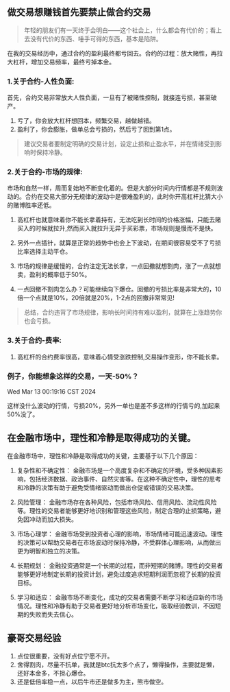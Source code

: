 
## 做交易想赚钱首先要禁止做合约交易
>年轻的朋友们有一天终于会明白——这个社会上，什么都会有代价的；看上去没有代价的东西、唾手可得的东西，基本是陷阱。

在我的交易经历中，通过合约的盈利最终都亏回去。合约的过程：放大赌性，再拉大杠杆，增加交易频率，最终亏掉本金。

### 1.关于合约-人性负面:
首先，合约交易非常放大人性负面，一旦有了被赌性控制，就接连亏损，甚至破产。
1. 亏了，你会放大杠杆想回本，频繁交易，越做越错。
2. 盈利了，你会膨胀，做单总会亏损的，然后亏了回到第1点。
>建议交易者要制定明确的交易计划，设定止损和止盈水平，并在情绪受到影响时保持冷静。

### 2.关于合约-市场的规律:
市场和自然一样，周而复始地不断变化着的。但是大部分时间内行情都是不规则波动的。合约在交易大部分无规律的波动中是很难盈利的，此时你开高杠杆比猜大小的赌博胜率还低。<br />

1. 高杠杆也就意味着你不能长拿着持有，无法吃到长时间的价格涨幅，只能去赌买入的时候就拉升,然而买入就拉升无异于买彩票，市场规则是慢而不是快。

2. 另外一点插针，就算是正常的趋势中也会上下波动，在期间很容易受不了亏损比率选择主动平仓。

3. 市场的规律是缓慢的，合约注定无法长拿，一点回撤就想割肉，涨了一点就想卖，盈利的概率低于50%。

4. 一点回撤不割肉怎么办？可能继续向下爆仓。回撤的亏损比率是非常大的，10倍一个点就是10%，20倍就是20%，1-2点的回撤非常常见!

>总结，合约违背了市场规律，影响长时间持有难以盈利，就算在上涨趋势你也会亏损。

### 3.关于合约-费率:
1. 高杠杆的合约费率很高，意味着心情受涨跌控制,交易操作变形，你不能长拿。

### 例子，你能想象这样的交易，一天-50%？
Wed Mar 13 00:19:16 CST 2024

这样没什么波动的行情，亏损20%，另外一单也是差不多这样的行情亏的,加起来50%没了。

<ImageRender alt='test1' width='50%' height='auto' path='/crypto/01-banFurture2.png' />

<ImageRender alt='test1' width='50%' height='auto' path='/crypto/01-banFurture.png' />

## 在金融市场中，理性和冷静是取得成功的关键。
在金融市场中，理性和冷静是取得成功的关键，主要基于以下几个原因：

1. 复杂性和不确定性： 金融市场是一个高度复杂和不确定的环境，受多种因素影响，包括经济数据、政治事件、自然灾害等。在这种不确定性中，理性的思考和冷静的决策有助于避免受情绪驱动而做出仓促或错误的交易决策。

2. 风险管理： 金融市场存在各种风险，包括市场风险、信用风险、流动性风险等。理性的交易者能够更好地识别和管理这些风险，制定合理的止损策略，避免因冲动而加大损失。

3. 市场心理学： 金融市场受到投资者心理的影响，市场情绪可能迅速波动。理性的决策可以帮助交易者在市场波动时保持冷静，不受群体心理影响，从而做出更为明智和独立的决策。

4. 长期规划： 金融投资通常是一个长期的过程，而非短期的赌博。理性的交易者能够更好地制定长期的投资计划，避免过度追求短期利润而忽视了长期的投资目标。

5. 学习和适应： 金融市场不断变化，成功的交易者需要不断学习和适应新的市场情况。理性和冷静有助于交易者更好地分析市场变化，吸取经验教训，不因短期的失败而失去信心。


## 豪哥交易经验
1. 点位很重要，没有好点位宁愿不开。
2. 舍得割肉，尽量不抗单，我就是btc抗太多个点了，懒得操作，主要就是懒，还好本金多，不担心爆仓。
3. 还是低倍率稳一点，以后牛市还是做多为主，熊市做空。
